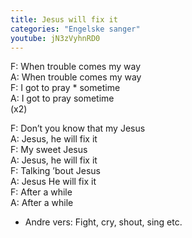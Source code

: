 ```yaml
---
title: Jesus will fix it
categories: "Engelske sanger"
youtube: jN3zVyhnRD0
---
```


F: When trouble comes my way  
A: When trouble comes my way  
F: I got to pray  * sometime  
A: I got to pray sometime  
(x2)

F: Don't you know that my Jesus  
A: Jesus, he will fix it  
F: My sweet Jesus  
A: Jesus, he will fix it  
F: Talking 'bout Jesus  
A: Jesus He will fix it  
F: After a while  
A: After a while

  * Andre vers: Fight, cry, shout, sing etc.








